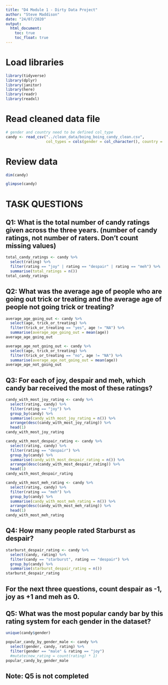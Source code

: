 ```yaml
---
title: "D4 Module 1 - Dirty Data Project"
author: "Steve Maddison"
date: "24/07/2020"
output:
  html_document:
    toc: true
    toc_float: true
---
```


# Load libraries

```r
library(tidyverse)
library(dplyr)
library(janitor)
library(here)
library(readr)
library(readxl)
```

# Read cleaned data file

```r
# gender and country need to be defined col_type
candy <- read_csv("../clean_data/boing_boing_candy_clean.csv",
                  col_types = cols(gender = col_character(), country = col_character()))
```

# Review data

```r
dim(candy)
```

```r
glimpse(candy)
```

# TASK QUESTIONS
 
## Q1: What is the total number of candy ratings given across the three years. (number of candy ratings, not number of raters. Don’t count missing values)

```r
total_candy_ratings <- candy %>%
  select(rating) %>%
  filter(rating == "joy" | rating == "despair" | rating == "meh") %>%
  summarise(total_ratings = n())
total_candy_ratings
```

## Q2: What was the average age of people who are going out trick or treating and the average age of people not going trick or treating?

```r
average_age_going_out <- candy %>%
  select(age, trick_or_treating) %>%
  filter(trick_or_treating == "yes", age != "NA") %>%
  summarise(average_age_going_out = mean(age))
average_age_going_out

average_age_not_going_out <- candy %>%
  select(age, trick_or_treating) %>%
  filter(trick_or_treating == "no", age != "NA") %>%
  summarise(average_age_not_going_out = mean(age))
average_age_not_going_out
```

## Q3: For each of joy, despair and meh, which candy bar received the most of these ratings?

```r
candy_with_most_joy_rating <- candy %>%
  select(rating, candy) %>%
  filter(rating == "joy") %>%
  group_by(candy) %>%
  summarise(candy_with_most_joy_rating = n()) %>%
  arrange(desc(candy_with_most_joy_rating)) %>%
  head(1)
candy_with_most_joy_rating

candy_with_most_despair_rating <- candy %>%
  select(rating, candy) %>%
  filter(rating == "despair") %>%
  group_by(candy) %>%
  summarise(candy_with_most_despair_rating = n()) %>%
  arrange(desc(candy_with_most_despair_rating)) %>%
  head(1)
candy_with_most_despair_rating

candy_with_most_meh_rating <- candy %>%
  select(rating, candy) %>%
  filter(rating == "meh") %>%
  group_by(candy) %>%
  summarise(candy_with_most_meh_rating = n()) %>%
  arrange(desc(candy_with_most_meh_rating)) %>%
  head(1)
candy_with_most_meh_rating
```

## Q4: How many people rated Starburst as despair?

```r
starburst_despair_rating <- candy %>%
  select(candy, rating) %>%
  filter(candy == "starburst", rating == "despair") %>%
  group_by(candy) %>%
  summarise(starburst_despair_rating = n())
starburst_despair_rating
```

## For the next three questions, count despair as -1, joy as +1 and meh as 0.

## Q5: What was the most popular candy bar by this rating system for each gender in the dataset?

```r
unique(candy$gender)
```

```r
popular_candy_by_gender_male <- candy %>%
  select(gender, candy, rating) %>%
  filter(gender == "male" & rating == "joy")
  #mutate(new_rating = count(rating) * 1)
popular_candy_by_gender_male
```

## Note: Q5 is not completed
